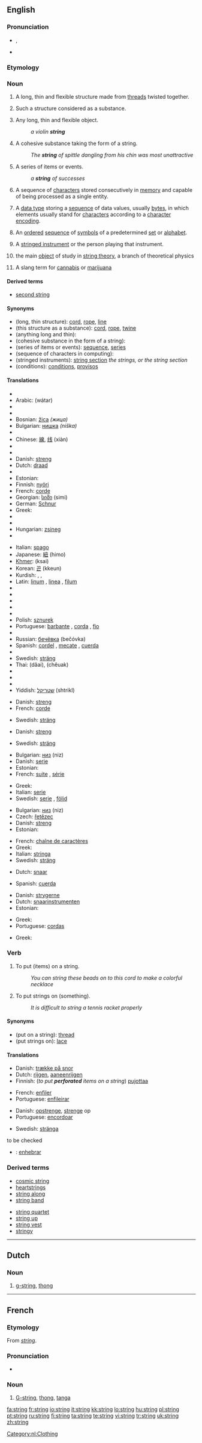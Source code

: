 ==English==

{{also|strings}}

===Pronunciation===
* {{IPA|/strɪŋ/}}, {{SAMPA|/strIN/}}
* {{audio|en-us-string.ogg|Audio (US)}}
*: {{rhymes|ɪŋ}}

===Etymology===
{{etyl|ang}} {{term|streng|lang=ang}}

===Noun===
{{en-noun|s|-}}

# {{countable}} A long, thin and flexible structure made from [[thread]]s twisted together.
# {{uncountable}} Such a structure considered as a substance.
# {{countable}} Any long, thin and flexible object.
#: ''a violin '''string'''''
# {{countable}} A cohesive substance taking the form of a string.
#: ''The '''string''' of spittle dangling from his chin was most unattractive''
# {{countable}} A series of items or events.
#: ''a '''string''' of successes''
# {{countable}} {{computing}} A sequence of [[character]]s stored consecutively in [[memory]] and capable of being processed as a single entity.
# {{countable}} {{computing}} A [[data type]] storing a [[sequence]] of data values, usually [[byte]]s, in which elements usually stand for [[character]]s according to a [[character encoding]].
# {{countable}} {{computer science}} An [[ordered]] [[sequence]] of [[symbols]] of a predetermined [[set]] or [[alphabet]].
# {{music|countable|usually in plural}} A [[stringed instrument]] or the person playing that instrument.
# {{countable}} {{physics}} the main [[object]] of study in [[string theory]], a branch of theoretical physics
# A slang term for [[cannabis]] or [[marijuana]]

====Derived terms====
* [[second string]]

====Synonyms====
* (long, thin structure): [[cord]], [[rope]], [[line]]
* (this structure as a substance): [[cord]], [[rope]], [[twine]]
* (anything long and thin):
* (cohesive substance in the form of a string):
* (series of items or events): [[sequence]], [[series]]
* (sequence of characters in computing):
* (stringed instruments): [[string section]] ''the strings, or the string section''
* (conditions): [[condition]]s, [[proviso]]s

====Translations====
{{trans-top|long, thin structure}}
* {{trreq|Albanian}}
* Arabic: {{Arab|[[وتر]]}} (wátar) {{m}}
* {{trreq|Armenian}}
* {{trreq|Basque}}
* Bosnian: [[žica]] ''(жицa)'' {{f}}
* Bulgarian: [[нишка]] ''(niška)'' {{f}}
* {{trreq|Catalan}}
* Chinese: [[線]], [[线]] (xiàn)
* {{trreq|Croatian}}
* {{trreq|Czech}}
* Danish: [[streng]] {{c}}
* Dutch: [[draad]] {{m}}
* {{trreq|Esperanto}}
* Estonian: {{t|et|nöör}}
* Finnish: [[nyöri]]
* French: [[corde]] {{f}}
* Georgian: [[სიმი]] (simi)
* German: [[Schnur]] {{f}}
* Greek: {{t|el|σπάγγος|m|tr=spángos|sc=Grek}}
* {{trreq|Hebrew}}
* {{trreq|Hindi}}
* Hungarian: [[zsineg]]
* {{trreq|Icelandic}}
{{trans-mid}}
* Italian: [[spago]] {{m}}
* Japanese: [[紐]] (himo)
* [[Khmer]]: {{Khmr|[[ខ្សែ]]}} (ksai)
* Korean: [[끈]] (kkeun)
* Kurdish: {{KUchar|[[به‌ند]]}}, {{KUchar|[[په‌ت]]}}, {{KUchar|[[ده‌زو]]}}
* Latin: [[linum]] {{n}}, [[linea]] {{f}}, [[filum]] {{n}}
* {{trreq|Latvian}}
* {{trreq|Lithuanian}}
* {{trreq|Mongolian}}
* {{trreq|Norwegian}}
* {{trreq|Persian}}
* Polish: [[sznurek]] {{m}}
* Portuguese: [[barbante]] {{m}}, [[corda]] {{f}}, [[fio]] {{m}}
* {{trreq|Romanian}}
* Russian: [[бечёвка]] (bečóvka) {{f}}
* Spanish: [[cordel]] {{m}}, [[mecate]] {{m}}, [[cuerda]] {{f}}
* {{trreq|Swahili}}
* Swedish: [[sträng]] {{c}}
* Thai: {{Thai|[[ด้าย]]}} (dâai), {{Thai|[[เชือก]]}} (chêuak)
* {{trreq|Turkish}}
* {{trreq|Vietnamese}}
* {{trreq|Welsh}}
* Yiddish: [[שטריקל]] (shtrikl) {{n}}
{{trans-bottom}}

{{trans-top|this structure as a substance}}
* Danish: [[streng]]
* French: [[corde]] {{f}}
{{trans-mid}}
* Swedish: [[sträng]] {{c}}
{{trans-bottom}}

{{trans-top|anything long and thin}}
{{trans-mid}}
{{trans-bottom}}

{{trans-top|cohesive substance in the form of a string}}
* Danish: [[streng]]
{{trans-mid}}
* Swedish: [[sträng]] {{c}}
{{trans-bottom}}

{{trans-top|series of items or events}}
* Bulgarian: [[низ]] (niz)
* Danish: [[serie]]
* Estonian: {{t|et|rida}}
* French: [[suite]] {{f}}, [[série]] {{f}}
{{trans-mid}}
* Greek: {{t|el|σειρά|f|tr=seirá|sc=Grek}}
* Italian: [[serie]] {{f}}
* Swedish: [[serie]] {{c}}, [[följd]] {{c}}
{{trans-bottom}}

{{trans-top|sequence of characters in computing}}
* Bulgarian: [[низ]] (niz)
* Czech: [[řetězec]] {{m}}
* Danish: [[streng]]
* Estonian: {{t|et|sõne}}
{{trans-mid}}
* French: [[chaîne de caractères]] {{f}}
* Greek: {{t|el|συμβολοσειρά|f|tr=symvoloseirá|sc=Grek}}
* Italian: [[stringa]] {{f}}
* Swedish: [[sträng]] {{c}}
{{trans-bottom}}

{{trans-top|of a stringed instrument}}
* Dutch: [[snaar]] {{c}}
{{trans-mid}}
* Spanish: [[cuerda]] {{f}}
{{trans-bottom}}

{{trans-top|stringed instruments}}
* Danish: [[strygerne]]
* Dutch: [[snaarinstrumenten]]
* Estonian: {{t|et|keelpill}}
{{trans-mid}}
* Greek: {{t|el|έγχορδα|n|tr=énchorda|sc=Grek}}
* Portuguese: [[cordas]]
{{trans-bottom}}

{{trans-top|conditions}}
{{trans-mid}}
{{trans-bottom}}

{{trans-top|subject of study in physics}}
* Greek: {{t|el|χορδή|f|tr=chordí|sc=Grek}}
{{trans-mid}}
{{trans-bottom}}

===Verb===
{{en-verb|strings|stringing|strung}}

# {{transitive}} To put (items) on a string.
#: ''You can string these beads on to this cord to make a colorful necklace''
# {{transitive}} To put strings on (something).
#: ''It is difficult to string a tennis racket properly''

====Synonyms====
* (put on a string): [[thread]]
* (put strings on): [[lace]]

====Translations====
{{trans-top|put on a string}}
* Danish: [[trække på snor]]
* Dutch: [[rijgen]], [[aaneenrijgen]]
* Finnish: (''to put '''perforated''' items on a string'') [[pujottaa]]
{{trans-mid}}
* French: [[enfiler]]
* Portuguese: [[enfileirar]]
{{trans-bottom}}

{{trans-top|put strings on}}
* Danish: [[opstrenge]], [[strenge]] op
* Portuguese: [[encordoar]]
{{trans-mid}}
* Swedish: [[stränga]]
{{trans-bottom}}

;to be checked
* {{ttbc|Spanish}}: [[enhebrar]]

===Derived terms===
{{top2}}
* [[cosmic string]]
* [[heartstrings]]
* [[string along]]
* [[string band]]
{{mid2}}
* [[string quartet]]
* [[string up]]
* [[string vest]]
* [[stringy]]
{{bottom2}}

----

==Dutch==

===Noun===
{{infl|nl|noun|g=m}}

# {{context|underwear|lang=nl}} [[g-string]], [[thong]]

[[Category:nl:Clothing]]

----

==French==

===Etymology===
From {{E.|fr}} ''[[#English|string]]''.

===Pronunciation===
* {{IPA|/stʁiŋ/}}

===Noun===
{{fr-noun|m}}

# [[G-string]], [[thong]], [[tanga]]

[[fa:string]]
[[fr:string]]
[[io:string]]
[[it:string]]
[[kk:string]]
[[lo:string]]
[[hu:string]]
[[pl:string]]
[[pt:string]]
[[ru:string]]
[[fi:string]]
[[ta:string]]
[[te:string]]
[[vi:string]]
[[tr:string]]
[[uk:string]]
[[zh:string]]